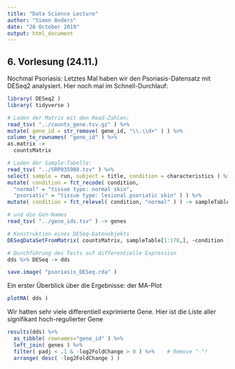 ```yaml
---
title: "Data Science Lecture"
author: "Simon Anders"
date: "28 October 2019"
output: html_document
---
```


## 6. Vorlesung (24.11.)

Nochmal Psoriasis: Letztes Mal haben wir den Psoriasis-Datensatz mit DESeq2 analysiert. Hier noch mal im Schnell-Durchlauf:

```r
library( DESeq2 )
library( tidyverse )

# Laden der Matrix mit den Read-Zahlen:
read_tsv( "../counts_gene.tsv.gz" ) %>%
mutate( gene_id = str_remove( gene_id, "\\.\\d+" ) ) %>%
column_to_rownames( "gene_id" ) %>%
as.matrix ->
  countsMatrix

# Laden der Sample-Tabelle:
read_tsv( "../SRP035988.tsv" ) %>%
select( sample = run, subject = title, condition = characteristics ) %>%
mutate( condition = fct_recode( condition,
  "normal" = "tissue type: normal skin",
  "psoriatic" = "tissue type: lesional psoriatic skin" ) ) %>%
mutate( condition = fct_relevel( condition, "normal" ) ) -> sampleTable

# und die Gen-Names
read_tsv( "../gene_ids.tsv" ) -> genes

# Konstruktion eines DESeq-Datenobjekts
DESeqDataSetFromMatrix( countsMatrix, sampleTable[1:178,], ~condition ) -> dds   

# Durchführung des Tests auf differentielle Expression
dds %>% DESeq -> dds

save.image( "psoriasis_DESeq.rda" )
```

Ein erster Überblick über die Ergebnisse: der MA-Plot

```r
plotMA( dds )
```

Wir hatten sehr viele differentiell exprimierte Gene. Hier ist die Liste aller signifikant hoch-regulierter Gene

```r
results(dds) %>%
  as_tibble( rownames="gene_id" ) %>%
  left_join( genes ) %>%
  filter( padj < .1 & -log2FoldChange > 0 ) %>%    # Remove "-"!
  arrange( desc( -log2FoldChange ) )
```


